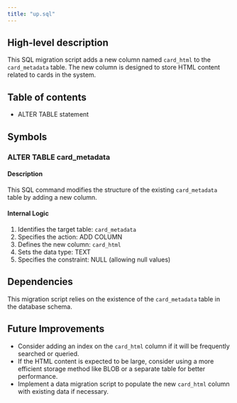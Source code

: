 ```yaml
---
title: "up.sql"
---
```


## High-level description
This SQL migration script adds a new column named `card_html` to the `card_metadata` table. The new column is designed to store HTML content related to cards in the system.

## Table of contents
- ALTER TABLE statement

## Symbols

### ALTER TABLE card_metadata
#### Description
This SQL command modifies the structure of the existing `card_metadata` table by adding a new column.

#### Internal Logic
1. Identifies the target table: `card_metadata`
2. Specifies the action: ADD COLUMN
3. Defines the new column: `card_html`
4. Sets the data type: TEXT
5. Specifies the constraint: NULL (allowing null values)

## Dependencies
This migration script relies on the existence of the `card_metadata` table in the database schema.

## Future Improvements
- Consider adding an index on the `card_html` column if it will be frequently searched or queried.
- If the HTML content is expected to be large, consider using a more efficient storage method like BLOB or a separate table for better performance.
- Implement a data migration script to populate the new `card_html` column with existing data if necessary.